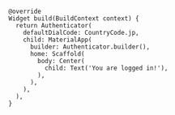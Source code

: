 ```dart{5}

@override
Widget build(BuildContext context) {
  return Authenticator(
    defaultDialCode: CountryCode.jp,
    child: MaterialApp(
      builder: Authenticator.builder(),
      home: Scaffold(
        body: Center(
          child: Text('You are logged in!'),
        ),
      ),
    ),
  ),
}

```
